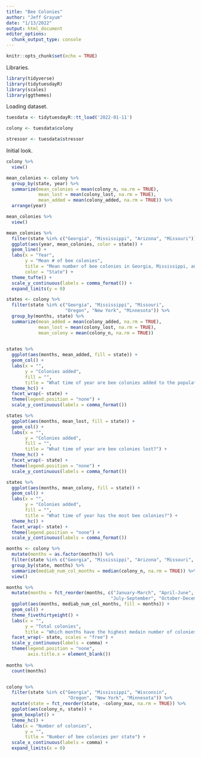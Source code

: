 ```yaml
---
title: "Bee Colonies"
author: "Jeff Grayum"
date: "1/13/2022"
output: html_document
editor_options: 
  chunk_output_type: console
---
```


```r
knitr::opts_chunk$set(echo = TRUE)
```

Libraries.
```r
library(tidyverse)
library(tidytuesdayR)
library(scales)
library(ggthemes)
```


Loading dataset.
```r
tuesdata <- tidytuesdayR::tt_load('2022-01-11')

colony <- tuesdata$colony

stressor <- tuesdata$stressor
```

Initial look.
```r
colony %>%
  view()

mean_colonies <- colony %>%
  group_by(state, year) %>%
  summarize(mean_colonies = mean(colony_n, na.rm = TRUE),
            mean_lost = mean(colony_lost, na.rm = TRUE),
            mean_added = mean(colony_added, na.rm = TRUE)) %>%
  arrange(year)

mean_colonies %>%
  view()

mean_colonies %>%
  filter(state %in% c("Georgia", "Mississippi", "Arizona", "Missouri")) %>%
  ggplot(aes(year, mean_colonies, color = state)) +
  geom_line() +
  labs(x = "Year",
       y = "Mean # of bee colonies",
       title = "Mean number of bee colonies in Georgia, Mississippi, and Arizona",
       color = "State") +
  theme_tufte() +
  scale_y_continuous(labels = comma_format()) +
  expand_limits(y = 0)

states <- colony %>%
  filter(state %in% c("Georgia", "Mississippi", "Missouri", 
                      "Oregon", "New York", "Minnesota")) %>%
  group_by(months, state) %>%
  summarize(mean_added = mean(colony_added, na.rm = TRUE),
            mean_lost = mean(colony_lost, na.rm = TRUE),
            mean_colony = mean(colony_n, na.rm = TRUE)) 
 

states %>%
  ggplot(aes(months, mean_added, fill = state)) +
  geom_col() +
  labs(x = "",
       y = "Colonies added", 
       fill = "",
       title = "What time of year are bee colonies added to the population?") +
  theme_hc() +
  facet_wrap(~ state) +
  theme(legend.position = "none") +
  scale_y_continuous(labels = comma_format())

states %>%
  ggplot(aes(months, mean_lost, fill = state)) +
  geom_col() +
  labs(x = "",
       y = "Colonies added", 
       fill = "",
       title = "What time of year are bee colonies lost?") +
  theme_hc() +
  facet_wrap(~ state) +
  theme(legend.position = "none") +
  scale_y_continuous(labels = comma_format())

states %>%
  ggplot(aes(months, mean_colony, fill = state)) +
  geom_col() +
  labs(x = "",
       y = "Colonies added", 
       fill = "",
       title = "What time of year has the most bee colonies?") +
  theme_hc() +
  facet_wrap(~ state) +
  theme(legend.position = "none") +
  scale_y_continuous(labels = comma_format())

months <- colony %>%
  mutate(months = as.factor(months)) %>%
  filter(state %in% c("Georgia", "Mississippi", "Arizona", "Missouri", "New York", "Minnesota")) %>%
  group_by(state, months) %>%
  summarize(mediab_num_col_months = median(colony_n, na.rm = TRUE)) %>%
  view()

months %>%
  mutate(months = fct_reorder(months, c("January-March", "April-June", 
                                       "July-September", "October-December"))) %>%
  ggplot(aes(months, mediab_num_col_months, fill = months)) +
  geom_col() +
  theme_fivethirtyeight() +
  labs(x = "",
       y = "Total colonies",
       title = "Which months have the highest medain number of colonies?") +
  facet_wrap(~ state, scales = "free") +
  scale_y_continuous(labels = comma) +
  theme(legend.position = "none",
        axis.title.x = element_blank())
  
months %>%
  count(months)


colony %>%
  filter(state %in% c("Georgia", "Mississippi", "Wisconsin", 
                       "Oregon", "New York", "Minnesota")) %>%
  mutate(state = fct_reorder(state, -colony_max, na.rm = TRUE)) %>%
  ggplot(aes(colony_n, state)) +
  geom_boxplot() +
  theme_hc() +
  labs(x = "Number of colonies",
       y = "",
       title = "Number of bee colonies per state") +
  scale_x_continuous(labels = comma) +
  expand_limits(x = 0)
```

